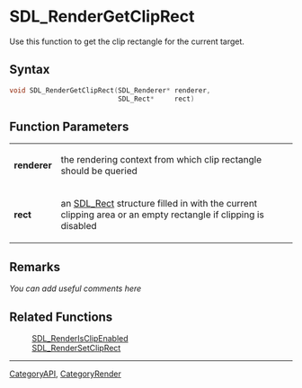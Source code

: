 

<!-- #*^*^*^*^*See https://wiki.libsdl.org/SGFunctions for details on editing this page*^*^*^*^* -->


= SDL_RenderGetClipRect =
Use this function to get the clip rectangle for the current target.



== Syntax ==
<syntaxhighlight lang='c++'>
void SDL_RenderGetClipRect(SDL_Renderer* renderer,
                           SDL_Rect*     rect)
</syntaxhighlight>


== Function Parameters ==
{|
|'''renderer'''
|the rendering context from which clip rectangle should be queried
|-
|'''rect'''
|an [[SDL_Rect]] structure filled in with the current clipping area or an empty rectangle if clipping is disabled
|}



== Remarks ==
''You can add useful comments here''


== Related Functions ==
:[[SDL_RenderIsClipEnabled]]
:[[SDL_RenderSetClipRect]]

----
[[CategoryAPI]], [[CategoryRender]]
